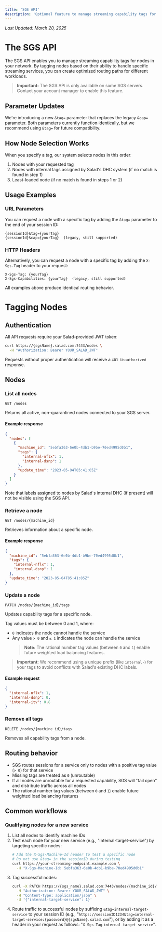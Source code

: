 ```yaml
---
title: 'SGS API'
description: 'Optional feature to manage streaming capability tags for nodes in your network'
---
```


_Last Updated: March 20, 2025_

# The SGS API

The SGS API enables you to manage streaming capability tags for nodes in your network. By tagging nodes based on their
ability to handle specific streaming services, you can create optimized routing paths for different workloads.

> **Important:** The SGS API is only available on some SGS servers. Contact your account manager to enable this feature.

## Parameter Updates

We're introducing a new `&tag=` parameter that replaces the legacy `&cap=` parameter. Both parameters currently function
identically, but we recommend using `&tag=` for future compatibility.

## How Node Selection Works

When you specify a tag, our system selects nodes in this order:

1. Nodes with your requested tag
2. Nodes with internal tags assigned by Salad's DHC system (if no match is found in step 1)
3. Least-loaded node (if no match is found in steps 1 or 2)

## Usage Examples

### URL Parameters

You can request a node with a specific tag by adding the `&tag=` parameter to the end of your session ID:

```
{sessionId}&tag={yourTag}
{sessionId}&cap={yourTag}  (legacy, still supported)
```

### HTTP Headers

Alternatively, you can request a node with a specific tag by adding the `X-Sgs-Tag` header to your request:

```
X-Sgs-Tag: {yourTag}
X-Sgs-Capabilities: {yourTag}  (legacy, still supported)
```

All examples above produce identical routing behavior.

# Tagging Nodes

## Authentication

All API requests require your Salad-provided JWT token:

```bash
curl https://{sgsName}.salad.com:7443/nodes \
  -H "Authorization: Bearer YOUR_SALAD_JWT"
```

Requests without proper authentication will receive a `401 Unauthorized` response.

## Nodes

### List all nodes

```http
GET /nodes
```

Returns all active, non-quarantined nodes connected to your SGS server.

#### Example response

```json
{
  "nodes": [
    {
      "machine_id": "5ebfa363-6e0b-4db1-b9be-70ed4995d0b1",
      "tags": {
        "internal-nflx": 1,
        "internal-dsnp": 1
      },
      "update_time": "2023-05-04T05:41:05Z"
    }
  ]
}
```
Note that labels assigned to nodes by Salad's internal DHC (if present) will not be visible using the SGS API. 

### Retrieve a node

```http
GET /nodes/{machine_id}
```

Retrieves information about a specific node.

#### Example response

```json
{
  "machine_id": "5ebfa363-6e0b-4db1-b9be-70ed4995d0b1",
  "tags": {
    "internal-nflx": 1,
    "internal-dsnp": 1
  },
  "update_time": "2023-05-04T05:41:05Z"
}
```

### Update a node

```http
PATCH /nodes/{machine_id}/tags
```

Updates capability tags for a specific node.

Tag values must be between 0 and 1, where:

- `0` indicates the node cannot handle the service
- Any value `> 0` and `≤ 1` indicates the node can handle the service
  > **Note:** The rational number tag values (between `0` and `1`) enable future weighted load balancing features.

> **Important:** We recommend using a unique prefix (like `internal-`) for your tags to avoid conflicts with Salad's
> existing DHC labels.

#### Example request

```json
{
  "internal-nflx": 1,
  "internal-dsnp": 0,
  "internal-itv": 0.8
}
```

### Remove all tags

```http
DELETE /nodes/{machine_id}/tags
```

Removes all capability tags from a node.

## Routing behavior

- SGS routes sessions for a service only to nodes with a positive tag value (`> 0`) for that service
- Missing tags are treated as `0` (unroutable)
- If all nodes are unroutable for a requested capability, SGS will "fail open" and distribute traffic across all nodes
- The rational number tag values (between `0` and `1`) enable future weighted load balancing features

## Common workflows

### Qualifying nodes for a new service

1. List all nodes to identify machine IDs
2. Test each node for your new service (e.g., "internal-target-service") by targeting specific nodes:
   ```bash
   # Add the X-Sgs-Machine-Id header to test a specific node
   # Do not use &tag= in the sessionID during testing
   curl https://your-streaming-endpoint.example.com \
     -H "X-Sgs-Machine-Id: 5ebfa363-6e0b-4db1-b9be-70ed4995d0b1"
   ```
3. Tag successful nodes:
   ```bash
   curl -X PATCH https://{sgs_name}.salad.com:7443/nodes/{machine_id}/tags \
     -H "Authorization: Bearer YOUR_SALAD_JWT" \
     -H "Content-Type: application/json" \
     -d '{"internal-target-service": 1}'
   ```
4. Route traffic to successful nodes by suffixing `&tag=internal-target-service` to your session ID (e.g.,
   "`https://sessionID1234&tag=internal-target-service:{password}@{sgsName}.salad.com`"), or by adding it as a header
   in your request as follows: "`X-Sgs-Tag`:`internal-target-service`".
